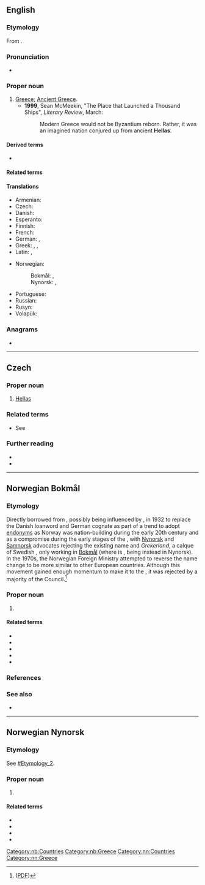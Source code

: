 ==English==

===Etymology===
From {{der|en|grc|Ἑλλάς||Greece}}.

===Pronunciation===
* {{rhymes|en|ɛləs|s=2}}

===Proper noun===
{{en-proper noun}}

# [[Greece]]; {{i|specifically}} [[Ancient Greece]].
#*'''1999''', Sean McMeekin, "The Place that Launched a Thousand Ships", ''Literary Review'', March:
#*:Modern Greece would not be Byzantium reborn. Rather, it was an imagined nation conjured up from ancient '''Hellas'''.

====Derived terms====
* {{l|en|Helladic}}

====Related terms====
{{rel4|en
|Hellen
|Hellene
|Hellenic
|Hellenical
|Hellenically
|Hellenisation
|Hellenization
|Hellenise
|Hellenize
|Helleniser
|Hellenizer
|Hellenism
|Hellenist
|Hellenistic
|Hellenistical
|Hellenistically
}}

====Translations====
{{trans-top|Greek name for Greece}}
* Armenian: {{t|hy|Հելլադա}}
* Czech: {{t|cs|Helada|f}}
* Danish: {{t|da|Hellas, Grækenland}}
* Esperanto: {{t|eo|Helaso}}
* Finnish: {{t+|fi|Hellas}}
* French: {{t+|fr|Grèce|f}}
* German: {{t+|de|Hellas|n}} {{q|poetic}}, {{t+|de|Griechenland|n}}
* Greek: {{t+|el|Ελλάδα|f}}, {{t+|el|Ελλάς|f}} {{q|formal, literary, [[Katharevousa]]}}, {{t|el|Ελληνική Δημοκρατία|f}}
* Latin: {{t|la|Hellas|f}}, {{t+|la|Graecia|f}}
{{trans-mid}}
* Norwegian:
*: Bokmål: {{t+|no|Hellas|n}}, {{t|nb|Grekenland|n}} {{q|archaic}}
*: Nynorsk: {{t+|nn|Hellas|n}}, {{t|nn|Grekenland|n}} {{q|archaic}}
* Portuguese: {{t+|pt|Hélade|f}}
* Russian: {{t+|ru|Элла́да|f}}
* Rusyn: {{t|rue|Ела́да|f}}
* Volapük: {{t+|vo|Grikän}}
{{trans-bottom}}

===Anagrams===
* {{anagrams|en|a=aehlls|as hell}}

----

==Czech==

===Proper noun===
{{cs-proper noun|g=f}}

# [[#English|Hellas]] {{gloss|[[Greece]], especially [[Ancient Greece]]}}
#: {{syn|cs|Helada}}

===Related terms===
* See {{l|cs|Helén}}

===Further reading===
* {{R:PSJC}}
* {{R:SSJC}}

----

==Norwegian Bokmål==
{{wikipedia|lang=no}}

===Etymology===
Directly borrowed from {{bor|no|el|Ελλάς||Greece}}, possibly being influenced by {{bor|no|grc|Ἑλλάς||Greece}}, in 1932 to replace the Danish loanword and German cognate {{l|no|Grekenland}} as part of a trend to adopt [[endonym]]s as Norway was nation-building during the early 20th century and as a compromise during the early stages of the {{w|Norwegian language conflict}}, with [[Nynorsk]] and [[Samnorsk]] advocates rejecting the existing name and ''Grekerland'', a calque of Swedish {{l|sv|Grekland}}, only working in [[Bokmål]] (where {{l|en|Greek}} is {{l|no|greker}}, being {{l|no|grekar}} instead in Nynorsk). In the 1970s, the Norwegian Foreign Ministry attempted to reverse the name change to be more similar to other European countries. Although this movement gained enough momentum to make it to the {{w|Language Council of Norway}}, it was rejected by a majority of the Council.<ref>{{cite-journal|author=|authorlink=|title=Lesarspørsmål|url=https://www.sprakradet.no/Vi-og-vart/Publikasjoner/Spraaknytt/spraknytt-20162/spraknytt-12016/lesarsporsmal/#hellas|archiveurl=|archivedate=|journal=Språknytt|location=Oslo|publisher={{w|Language Council of Norway|Language Council of Norway (Språkrådet)}}|date=January 2016|volume=|issue=|page=|pages=3-4|pageurl=|issn=0333-3825|oclc=|text=}} ([https://www.sprakradet.no/globalassets/vi-og-vart/publikasjoner/spraknytt/2016/12016/spraknytt-1-2016.pdf?id=10924 PDF])</ref>

===Proper noun===
{{head|nb|proper noun|g=n}}

# {{l|en|Greece}}

====Related terms====
* {{l|nb|gammelgresk}}
* {{l|nb|greker}}
* {{l|nb|gresk}}
* {{l|nb|hellener}}
* {{l|nb|hellensk}}

===References===
<references/>

===See also===
* {{l|no|Greeklish}}

[[Category:nb:Countries]]
[[Category:nb:Greece]]

----

==Norwegian Nynorsk==
{{wikipedia|lang=nn}}

===Etymology===
See [[#Etymology_2]].

===Proper noun===
{{head|nn|proper noun|g=n}}

# {{l|en|Greece}}

====Related terms====
* {{l|nn|grekar}}
* {{l|nn|gresk}}
* {{l|nn|hellenar}}
* {{l|nn|hellensk}}

[[Category:nn:Countries]]
[[Category:nn:Greece]]